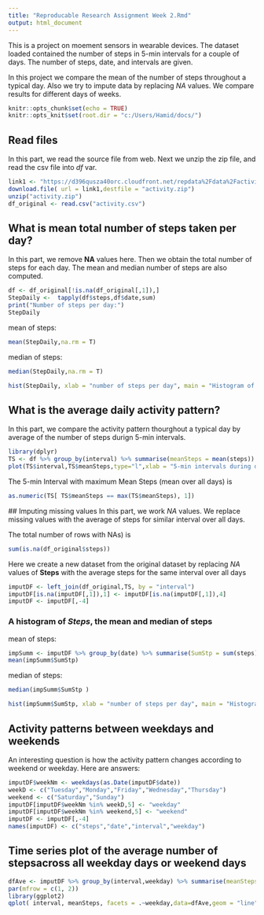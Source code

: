 ```yaml
---
title: "Reproducable Research Assignment Week 2.Rmd"
output: html_document
---
```


This is a project on moement sensors in wearable devices. The dataset loaded contained the number of steps in 5-min intervals for a couple of days. The number of steps, date, and intervals are given. 

In this project we compare the mean of the number of steps throughout a typical day. Also we try to impute data by replacing *NA* values. We compare results for different days of weeks. 

```r
knitr::opts_chunk$set(echo = TRUE)
knitr::opts_knit$set(root.dir = "c:/Users/Hamid/docs/")
```

## Read files

In this part, we read the source file from web. Next we unzip the zip file, and read the csv file into *df* var. 
 

```r
link1 <- "https://d396qusza40orc.cloudfront.net/repdata%2Fdata%2Factivity.zip" 
download.file( url = link1,destfile = "activity.zip") 
unzip("activity.zip")
df_original <- read.csv("activity.csv")
```

## What is mean total number of steps taken per day?
 
In this part, we remove **NA** values here.  Then we obtain the total number of steps for each day. The mean and median number of steps are also computed. 

```r
df <- df_original[!is.na(df_original[,1]),]
StepDaily <-  tapply(df$steps,df$date,sum)
print("Number of steps per day:")
StepDaily
```
 mean of steps: 
```r
mean(StepDaily,na.rm = T)
```
median of steps: 
```r
median(StepDaily,na.rm = T)
```
```r
hist(StepDaily, xlab = "number of steps per day", main = "Histogram of steps per day")
```


## What is the average daily activity pattern?

In this part, we compare the activity pattern thourghout a typical day by average of the number of steps durign 5-min intervals.

```r
library(dplyr)
TS <- df %>% group_by(interval) %>% summarise(meanSteps = mean(steps))
plot(TS$interval,TS$meanSteps,type="l",xlab = "5-min intervals during day", ylab = "mean of number of steps", main = "time series plot for steps")
```

The 5-min Interval with maximum Mean Steps (mean over all days) is
```r
as.numeric(TS[ TS$meanSteps == max(TS$meanSteps), 1])
```
 
 ## Imputing missing values
In this part, we work *NA* values. We replace missing values with the average of steps for similar interval over all days. 

The total number of rows with NAs) is
```r
sum(is.na(df_original$steps))
```
 

Here we create a new dataset from the original dataset by replacing *NA* values of **Steps** with the average steps for the same interval over all days
```r
imputDF <- left_join(df_original,TS, by = "interval")
imputDF[is.na(imputDF[,1]),1] <- imputDF[is.na(imputDF[,1]),4]
imputDF <- imputDF[,-4]
```

### A histogram of  *Steps*,  the mean and median of steps

mean of steps:
```r
impSumm <- imputDF %>% group_by(date) %>% summarise(SumStp = sum(steps))
mean(impSumm$SumStp)
```
median of steps: 
```r
median(impSumm$SumStp )
```
```r
hist(impSumm$SumStp, xlab = "number of steps per day", main = "Histogram of steps per day (imputed data)")
```


## Activity patterns between weekdays and weekends

An interesting question is how the activity pattern changes according to weekend or weekday. Here are answers:

```r
imputDF$weekNm <- weekdays(as.Date(imputDF$date))
weekD <- c("Tuesday","Monday","Friday","Wednesday","Thursday")
weekend <- c("Saturday","Sunday")
imputDF[imputDF$weekNm %in% weekD,5] <- "weekday"
imputDF[imputDF$weekNm %in% weekend,5] <- "weekend"
imputDF <- imputDF[,-4]
names(imputDF) <- c("steps","date","interval","weekday")
```

## Time series plot of the average number of stepsacross all weekday days or weekend days 

```r
dfAve <- imputDF %>% group_by(interval,weekday) %>% summarise(meanSteps = mean(steps))
par(mfrow = c(1, 2))
library(ggplot2) 
qplot( interval, meanSteps, facets = .~weekday,data=dfAve,geom = "line"  )
```
